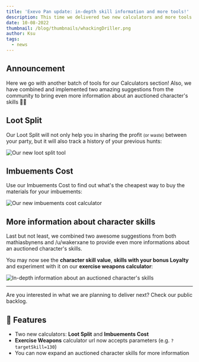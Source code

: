 ```yaml
---
title: 'Exevo Pan update: in-depth skill information and more tools!'
description: This time we delivered two new calculators and more tools for you to evaluate character skills
date: 10-08-2022
thumbnail: /blog/thumbnails/whackingDriller.png
author: Ksu
tags:
  - news
---
```


<TranslationAlert />

## Announcement

Here we go with another batch of tools for our <RouteLink href="/calculators">Calculators</RouteLink> section! Also, we have combined and implemented two amazing suggestions from the community to bring even more information about an auctioned character's skills 🕵️‍♂️

## Loot Split

Our <RouteLink href="/calculators/loot-split">Loot Split</RouteLink> will not only help you in sharing the profit <small>(or waste)</small> between your party, but it will also track a history of your previous hunts:

<Image
  src="/blog/images/loot-split.png"
  width={672}
  height={333}
  align="center"
  alt="Our new loot split tool"
  unoptimized
/>

## Imbuements Cost

Use our <RouteLink href="/calculators/Imbuements-cost">Imbuements Cost</RouteLink> to find out what's the cheapest way to buy the materials for your imbuements:

<Image
  src="/blog/images/imbuements-cost.png"
  width={508}
  height={502}
  align="center"
  alt="Our new imbuements cost calculator"
  unoptimized
/>

## More information about character skills

Last but not least, we combined two awesome suggestions from both <ExternalLink href="https://github.com/xandjiji/exevo-pan/issues/105">mathiasbynens</ExternalLink> and <ExternalLink href="https://www.reddit.com/r/TibiaMMO/comments/vsnoy2/comment/if2l1zb/">/u/wakerxane</ExternalLink> to provide even more informations about an auctioned character's skills.

You may now see the **character skill value**, **skills with your bonus Loyalty** and experiment with it on our **exercise weapons calculator**:

<Image
  src="/blog/images/character-skills.png"
  width={823}
  height={663}
  align="center"
  alt="In-depth information about an auctioned character's skills"
  unoptimized
/>


---

Are you interested in what we are planning to deliver next? Check our <ExternalLink href="https://trello.com/b/tX6chnl0/exevo-pan">public backlog</ExternalLink>.


## 🎉 Features

- Two new calculators: **Loot Split** and **Imbuements Cost**
- **Exercise Weapons** calculator url now accepts parameters (e.g. `?targetSkill=130`)
- You can now expand an auctioned character skills for more information

